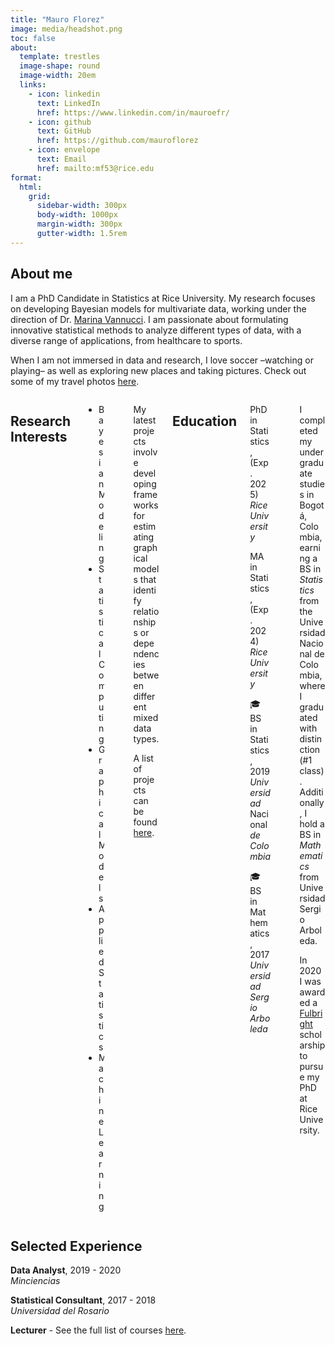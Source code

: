 ```yaml
---
title: "Mauro Florez"
image: media/headshot.png
toc: false
about:
  template: trestles
  image-shape: round
  image-width: 20em
  links:
    - icon: linkedin
      text: LinkedIn
      href: https://www.linkedin.com/in/mauroefr/
    - icon: github
      text: GitHub
      href: https://github.com/mauroflorez
    - icon: envelope
      text: Email
      href: mailto:mf53@rice.edu
format:
  html:
    grid:
      sidebar-width: 300px
      body-width: 1000px
      margin-width: 300px
      gutter-width: 1.5rem
---
```


::: justify
## About me

I am a PhD Candidate in Statistics at Rice University. My research focuses on developing Bayesian models for multivariate data, working under the direction of Dr. [Marina Vannucci](https://marina.blogs.rice.edu/). I am passionate about formulating innovative statistical methods to analyze different types of data, with a diverse range of applications, from healthcare to sports.

When I am not immersed in data and research, I love soccer –watching or playing– as well as exploring new places and taking pictures. Check out some of my travel photos [here](https://mauroflorez.github.io/gallery.html).
:::

::: columns
## Research Interests

::: {.column width="40%"}
-   Bayesian Modeling
-   Statistical Computing
-   Graphical Models
-   Applied Statistics
-   Machine Learning
:::

::: {.column width="5%"}
:::

::: {.column width="50%"}
My latest projects involve developing frameworks for estimating graphical models that identify relationships or dependencies between different mixed data types.

A list of projects can be found [here](https://mauroflorez.github.io/projects.html).
:::

## Education

::: {.column width="40%"}
PhD in Statistics, (Exp. 2025)\
*Rice University*

MA in Statistics, (Exp. 2024)\
*Rice University*

🎓 BS in Statistics, 2019\
*Universidad* Nacional *de Colombia*

🎓 BS in Mathematics, 2017\
*Universidad Sergio Arboleda*
:::

::: {.column width="5%"}
:::

::: {.column width="50%"}
I completed my undergraduate studies in Bogotá, Colombia, earning a BS in *Statistics* from the Universidad Nacional de Colombia, where I graduated with distinction (#1 class). Additionally, I hold a BS in *Mathematics* from Universidad Sergio Arboleda.

In 2020 I was awarded a [Fulbright](https://www.fulbrightprogram.org/) scholarship to pursue my PhD at Rice University.
:::
:::

::: justify
## Selected Experience

**Data Analyst**, 2019 - 2020\
*Minciencias*

**Statistical Consultant**, 2017 - 2018\
*Universidad del Rosario*

**Lecturer** - See the full list of courses [here](https://mauroflorez.github.io/teaching.html).
:::
